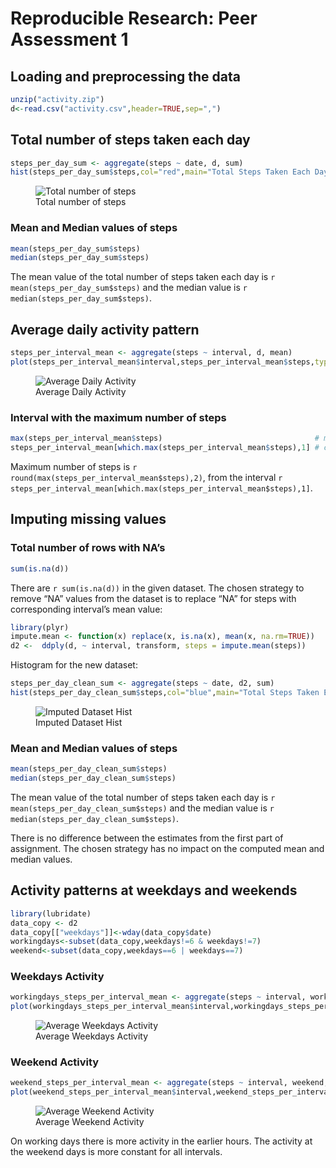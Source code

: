 # Reproducible Research: Peer Assessment 1

## Loading and preprocessing the data

```r
unzip("activity.zip")
d<-read.csv("activity.csv",header=TRUE,sep=",")
```

## Total number of steps taken each day
```r
steps_per_day_sum <- aggregate(steps ~ date, d, sum)
hist(steps_per_day_sum$steps,col="red",main="Total Steps Taken Each Day",xlab="Steps")
```

![Total number of steps](./figure/figure1.png)

### Mean and Median values of steps
```r
mean(steps_per_day_sum$steps)
median(steps_per_day_sum$steps)
```

The mean value of the total number of steps taken each day is `r mean(steps_per_day_sum$steps)` and the median value is `r median(steps_per_day_sum$steps)`.


## Average daily activity pattern
```r
steps_per_interval_mean <- aggregate(steps ~ interval, d, mean)
plot(steps_per_interval_mean$interval,steps_per_interval_mean$steps,type="l",main="Steps, mean value",xlab="Interval",ylab="Steps, Mean")
```

![Average Daily Activity](./figure/figure2.png)

### Interval with the maximum number of steps

```r
max(steps_per_interval_mean$steps)                                  # maximum number of steps
steps_per_interval_mean[which.max(steps_per_interval_mean$steps),1] # corresponding interval
```

Maximum number of steps is `r round(max(steps_per_interval_mean$steps),2)`, from the interval `r steps_per_interval_mean[which.max(steps_per_interval_mean$steps),1]`.


## Imputing missing values
### Total number of rows with NA's

```r
sum(is.na(d))
```

There are `r sum(is.na(d))` in the given dataset. The chosen strategy to remove "NA" values from the dataset is to replace "NA" for steps with corresponding interval's mean value:

```r
library(plyr)
impute.mean <- function(x) replace(x, is.na(x), mean(x, na.rm=TRUE))
d2 <-  ddply(d, ~ interval, transform, steps = impute.mean(steps))
```

Histogram for the new dataset:

```r
steps_per_day_clean_sum <- aggregate(steps ~ date, d2, sum)
hist(steps_per_day_clean_sum$steps,col="blue",main="Total Steps Taken Each Day",xlab="Steps")
```

![Imputed Dataset Hist](./figure/figure3.png)


### Mean and Median values of steps
```r
mean(steps_per_day_clean_sum$steps)
median(steps_per_day_clean_sum$steps)
```

The mean value of the total number of steps taken each day is `r mean(steps_per_day_clean_sum$steps)` and the median value is `r median(steps_per_day_clean_sum$steps)`.

There is no difference between the estimates from the first part of assignment. The chosen strategy has no impact on the computed mean and median values.

## Activity patterns at weekdays and weekends
```r
library(lubridate)
data_copy <- d2
data_copy[["weekdays"]]<-wday(data_copy$date)
workingdays<-subset(data_copy,weekdays!=6 & weekdays!=7)
weekend<-subset(data_copy,weekdays==6 | weekdays==7)
```

### Weekdays Activity
```r
workingdays_steps_per_interval_mean <- aggregate(steps ~ interval, workingdays, mean)
plot(workingdays_steps_per_interval_mean$interval,workingdays_steps_per_interval_mean$steps,type="l",main="Working Days Activity",xlab="Interval",ylab="Steps, Mean")
```

![Average Weekdays Activity](./figure/figure4.png)


### Weekend Activity
```r
weekend_steps_per_interval_mean <- aggregate(steps ~ interval, weekend, mean)
plot(weekend_steps_per_interval_mean$interval,weekend_steps_per_interval_mean$steps,type="l",main="Weekend Activity",xlab="Interval",ylab="Steps, Mean")
```

![Average Weekend Activity](./figure/figure5.png)


On working days there is more activity in the earlier hours. The activity at the weekend days is more constant for all intervals.
